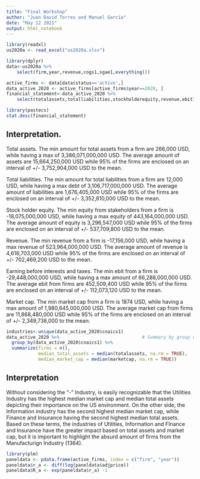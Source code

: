 ```yaml
---
title: "Final Workshop"
author: "Juan David Torres and Manuel Garcia"
date: "May 12 2021"
output: html_notebook
---
```


```r
library(readxl)
us2020a <- read_excel("us2020a.xlsx")
```

```r
library(dplyr)
data<-us2020a %>%
    select(firm,year,revenue,cogs1,sgae1,everything())
```

```r
active_firms <- data[data$status=='active',] 
data_active_2020 <- active_firms[active_firms$year==2020, ] 
financial_statement<-data_active_2020 %>%
    select(totalassets,totalliabilities,stockholderequity,revenue,ebit1, marketcap)

library(pastecs)
stat.desc(financial_statement)
```

## Interpretation. 

Total assets. The min amount for total assets from a firm are 266,000 USD, while having a max of 3,386,071,000,000 USD. The average amount of assets are 15,664,250,000 USD while 95% of the firms are enclosed on an interval of +/- 3,752,904,000 USD to the mean.

Total liabilities. The min amount for total liabilities from a firm are 12,000 USD, while having a max debt of 3,106,717,000,000 USD. The average amount of liabilities are 1,676,405,000 USD while 95% of the firms are enclosed on an interval of +/- 3,352,810,000 USD to the mean.

Stock holder equity. The min equity from stakeholders from a firm is -18,075,000,000 USD, while having a max equity of 443,164,000,000 USD. The average amount of equity is 3,296,547,000 USD while 95% of the firms are enclosed on an interval of +/- 537,709,800 USD to the mean.

Revenue. The min revenue from a firm is -17,156,000 USD, while having a max revenue of 523,964,000,000 USD. The average amount of revenue is 4,616,703,000 USD while 95% of the firms are enclosed on an interval of +/- 702,469,200 USD to the mean.

Earning before interests and taxes. The min ebit from a firm is -29,448,000,000 USD, while having a max amount of 66,288,000,000 USD. The average ebit from firms are 452,509,400 USD while 95% of the firms are enclosed on an interval of +/- 112,073,120 USD to the mean.

Market cap. The min market cap from a firm is 1874 USD, while having a max amount of 1,980,645,000,000 USD. The average market cap from firms are 11,868,480,000 USD while 95% of the firms are enclosed on an interval of +/- 2,349,738,000 to the mean.



```r
industries<-unique(data_active_2020$cnaics1)
data_active_2020 %>%                               # Summary by group using dplyr
  group_by(data_active_2020$cnaics1) %>% 
  summarize(firms = n(),
            median_total_assets = median(totalassets, na.rm = TRUE),
            median_market_cap = median(marketcap, na.rm = TRUE))
```

## Interpretation

Without considering the "-" Industry, is easily recognizable that the Utilities Industry  has the highest median market cap and median total assets depicting their importance on the US environment. On the other side, the Information industry has the second highest median market cap, while Finance and Insurance having the second highest median total assets. Based on these terms, the industries of Utilities, Information and FInance and Insurance have the greater impact based on total assets and market cap, but it is important to highlight the absurd amount of firms from the Manufacturign Industry (1364).


```r
library(plm)
paneldata <- pdata.frame(active_firms, index = c("firm", "year"))
paneldata$r_a <- diff(log(paneldata$adjprice))
paneldata$R_a <- exp(paneldata$r_a) -1

```

